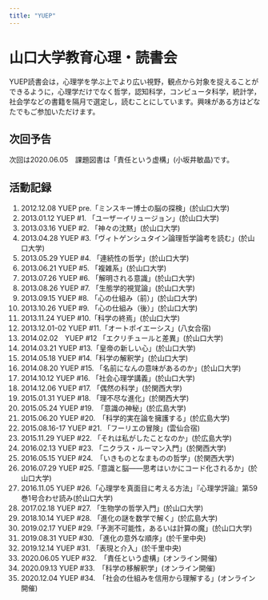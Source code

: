 ```yaml
---
title: "YUEP"
---
```


# 山口大学教育心理・読書会

YUEP読書会は，心理学を学ぶ上でより広い視野，観点から対象を捉えることができるように，心理学だけでなく哲学，認知科学，コンピュータ科学，統計学，社会学などの書籍を隔月で選定し，読むことにしています。興味がある方はどなたでもご参加いただけます。

## 次回予告 

次回は2020.06.05　課題図書は「責任という虚構」(小坂井敏晶)です。

## 活動記録

1.  2012.12.08 YUEP pre.「ミンスキー博士の脳の探検」(於山口大学)
2.  2013.01.12 YUEP \#1. 「ユーザーイリュージョン」(於山口大学)
3.  2013.03.16 YUEP \#2. 「神々の沈黙」(於山口大学)
4.  2013.04.28 YUEP \#3.「ヴィトゲンシュタイン論理哲学論考を読む」(於山口大学)
5.  2013.05.29 YUEP \#4. 「連続性の哲学」(於山口大学)
6.  2013.06.21 YUEP \#5. 「複雑系」(於山口大学)
7.  2013.07.26 YUEP \#6. 「解明される意識」(於山口大学)
8.  2013.08.26 YUEP \#7. 「生態学的視覚論」(於山口大学)
9.  2013.09.15 YUEP \#8. 「心の仕組み（前）」(於山口大学)
10. 2013.10.26 YUEP \#9. 「心の仕組み（後）」(於山口大学)
11. 2013.11.24 YUEP \#10.「科学の終焉」(於山口大学)
12. 2013.12.01-02 YUEP \#11.「オートポイエーシス」(八女合宿)
13. 2014.02.02　YUEP \#12 「エクリチュールと差異」(於山口大学)
14. 2014.03.21 YUEP \#13.「皇帝の新しい心」(於山口大学)
15. 2014.05.18 YUEP \#14.「科学の解釈学」(於山口大学)
16. 2014.08.20 YUEP \#15. 「名前になんの意味があるのか」(於山口大学)
17. 2014.10.12 YUEP \#16. 「社会心理学講義」(於山口大学)
18. 2014.12.06 YUEP \#17. 「偶然の科学」(於関西大学)
19. 2015.01.31 YUEP \#18. 「理不尽な進化」(於関西大学)
20. 2015.05.24 YUEP \#19.　「意識の神秘」(於広島大学)
21. 2015.06.20 YUEP \#20.　「科学的実在論を擁護する」(於広島大学)
22. 2015.08.16-17 YUEP \#21. 「フーリエの冒険」(雲仙合宿)
23. 2015.11.29 YUEP \#22. 「それは私がしたことなのか」(於広島大学)
24. 2016.02.13 YUEP \#23. 「ニクラス・ルーマン入門」(於関西大学)
25. 2016.05.15 YUEP \#24.　「いきものとなまものの哲学」(於関西大学)
26. 2016.07.29 YUEP \#25.「意識と脳――思考はいかにコード化されるか」(於山口大学)
27. 2016.11.05 YUEP \#26.「心理学を真面目に考える方法」『心理学評論』第59巻1号合わせ読み(於山口大学)
28. 2017.02.18 YUEP \#27. 「生物学の哲学入門」(於山口大学)
29. 2018.10.14 YUEP \#28. 「進化の謎を数学で解く」(於広島大学)
30. 2019.02.17 YUEP \#29.「予測不可能性，あるいは計算の魔」(於山口大学)
31. 2019.08.31 YUEP \#30. 「進化の意外な順序」(於千里中央)
32. 2019.12.14 YUEP \#31. 「表現と介入」(於千里中央)
33. 2020.06.05 YUEP \#32.　「責任という虚構」(オンライン開催)
34. 2020.09.13 YUEP \#33.　「科学の移解釈学」(オンライン開催)
35. 2020.12.04 YUEP \#34.　「社会の仕組みを信用から理解する」(オンライン開催)

